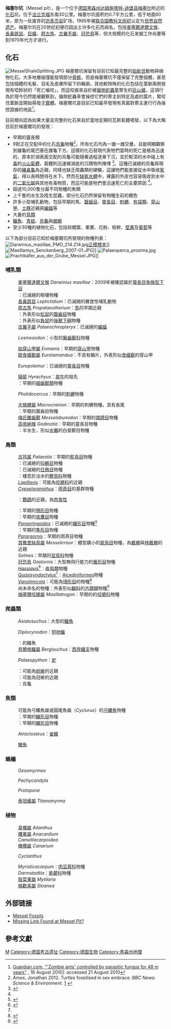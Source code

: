 {{Infobox World Heritage Site
| zh_name     = 麦塞尔化石遗址
| en_name     = Messel Pit Fossil Site
| fr_name     = Site fossilifère de Messel
| Image       = [[Image:MesselFossilPit081310.JPG|350px]]
| State Party = {{DEU}}
| Type        = 自然
| Criteria    = viii
| ID          = 720
| Region = 欧洲和北美地区
| Year        = 1995
| Session     = 19th
| Link        = http://whc.unesco.org/en/list/720
| locmapin    = Germany
| relief      = 1
| latitude    = 49.918
| longitude   = 8.757
| map_caption = 在德国的位置
}}

'''梅塞尔坑'''（Messel pit），是一个位于[[德国|德国]][[黑森州|黑森州]][[达姆施塔特-迪堡县|达姆施塔特-迪堡县]][[梅塞尔|梅塞尔]]附近的[[化石|化石]]坑。位于[[法兰克福|法兰克福]]东南30公里。梅塞尔坑面积约0.7平方公里，低于地面60米，原为一处废弃的[[沥青页岩|沥青页岩]]矿场，1995年被[[联合国教科文组织|联合国教科文组织]]认定为[[世界自然遗产|世界自然遗产]]。梅塞尔坑在20世纪初便已因出土许多化石而闻名，包括[[麥塞爾達爾文猴|麥塞爾達爾文猴]]、[[長鼻跳鼠|長鼻跳鼠]]、[[巨蟻|巨蟻]]、[[原古馬|原古馬]]、[[古翼手屬|古翼手屬]]、[[冠恐鳥|冠恐鳥]]等，但大规模的化石发掘工作尚要等到1970年代方才进行。

== 化石 ==
[[File:MesselShaleSplitting.JPG|thumb]]
梅塞爾坑保留有目前已知最完整的[[始新世|始新世]]動物與植物化石。大多地層組僅能發現部分[[骨骼系統|骨骸]]，但是梅塞爾坑不僅保留了完整個體，甚至包括個體的毛髮、羽毛及皮膚所留下的輪廓。其他較特殊的化石包括在葉脈兩側發現有啞鈴狀的「死亡嚙咬」，而這咬痕來自於被[[偏側蛇蟲草|偏側蛇蟲草]]寄生的[[巨山蟻屬|巨山蟻]]，這項行為於現今仍然能被觀察到，偏側蛇蟲草會操控它們的寄主到特定高處的葉片，緊咬住葉脈並開始萌發[[子實體|子實體]]。梅塞爾坑是目前已知最早發現有真菌對寄主進行行為操控證據的地區<ref>[https://www.theguardian.com/science/2010/aug/18/zombie-carpenter-ant-fungus Guardian.com, "'Zombie ants' controlled by parasitic fungus for 48 m years"] {{Wayback|url=https://www.theguardian.com/science/2010/aug/18/zombie-carpenter-ant-fungus |date=20200705074241 }}, 18 August 2010]: accessed 21 August 2010</ref>。

目前傾向認為如果大量且完整的化石來自於當地定期的瓦斯氣體噴發，以下為大略目前於梅塞爾坑的發現：

* 早期的靈長類
* 9對正在交配中的化石[[烏龜|烏龜]]物種''{{link-en|Allaeochelys crassesculpta}}''<ref>Amos, Jonathan 2012. Turtles fossilised in sex embrace. ''BBC News: Science & Environment''. [https://www.bbc.co.uk/news/science-environment-18495102] {{Wayback|url=https://www.bbc.co.uk/news/science-environment-18495102 |date=20200705074250 }}</ref>，所有化石均為一雄一雌交疊，且能明顯觀察到雄龜的尾巴塞在雌龜下方。這樣的化石發現代表牠們當時的死亡是極為迅速的，原本於湖表面交配的烏龜可能隨著過程逐漸下沉，並於較深的水中碰上有[[毒|毒]]的[[火山氣體|火山氣體]]，屍體則迅速被湖底的沉積物所掩埋 <ref name=Joyce>{{cite journal |doi=10.1098/rsbl.2012.0361 |pmid=22718955 |pmc=3440985 |title=Caught in the act: The first record of copulating fossil vertebrates |journal=Biology Letters |volume=8 |issue=5 |pages=846–8 |year=2012 |last1=Joyce |first1=W. G |last2=Micklich |first2=N |last3=Schaal |first3=S. F. K |last4=Scheyer |first4=T. M }}</ref>。這種已滅絕的烏龜與現存的[[豬鼻龜|豬鼻龜]]為近親，同樣也缺乏爬蟲類的硬鱗，這讓牠們能直接從水中吸收[[氧氣|氧氣]]，得以長時間待在水下。然而在[[缺氧水體|缺氧水體]]中，裸露的外皮也容易吸收到水中的[[二氧化碳|二氧化碳]]與其他有毒物質，而這可能是牠們會迅速死亡的主要原因 <ref name=Joyce />。
* 超過10,000隻分屬不同物種的魚類
* 上千隻的水生及陸生昆蟲，部分化石仍然保留有物種生前的體色
* 許多小型哺乳動物，包括早期的馬、[[齧齒目|齧齒目]]、[[靈長目|靈長目]]、[[刺蝟|刺蝟]]、[[有袋類|有袋類]]、[[穿山甲|穿山甲]]、[[土豚|土豚]]近親與[[蝙蝠|蝙蝠]]等
* 大量的[[鳥類|鳥類]]
* [[鱷魚|鱷魚]]、[[青蛙|青蛙]]、[[烏龜|烏龜]]與[[蠑螈|蠑螈]]
* 至少30種的植物化石，包括棕櫚葉、果實、花粉、枝幹、[[堅果|堅果]]及[[葡萄屬|葡萄]]等

以下為部分目前已知於梅塞爾坑所發現的物種列表：
[[File:Darwinius_masillae_PMO_214.214.jpg|thumb]][[正模標本|正模標本]]]]
[[File:Masillamys_Senckenberg_2007-01.JPG|thumb]]]]
[[File:Palaeoperca_proxima.jpg|thumb]]
[[File:Prachtkäfer_aus_der_Grube_Messel.JPG|thumb]]]]

=== 哺乳類 ===
:[[麥塞爾達爾文猴|麥塞爾達爾文猴]] ''Darwinius masillae''：2009年被確認屬於[[靈長目|靈長目]][[兔猴型下目|兔猴型下目]]
:''{{link-en|Kopidodon}}''：已滅絕的樹棲{{link-en|白堊獸目|Cimolesta}}物種
:[[長鼻跳鼠|長鼻跳鼠]] ''Leptictidium''：已滅絕的雜食性哺乳動物
:[[原古馬|原古馬]] ''Propalaeotherium''：[[馬|馬]]的早期近親
:''{{link-en|Ailuravus}}''：外表形似[[松鼠|松鼠]]的[[齧齒目|齧齒目]]物種
:''{{link-en|Peradectes}}''：外表形似[[負鼠|負鼠]]的[[後獸下綱|後獸下綱]]物種
:[[古翼手屬|古翼手屬]] ''Palaeochiropteryx''：已滅絕的[[蝙蝠|蝙蝠]]
:{{link-en|小鬣獸屬|Lesmesodon}} ''Lesmesodon''：小型的[[鬣齒獸科|鬣齒獸科]]物種
:[[始穿山甲屬|始穿山甲屬]] ''Eomanis''：早期的[[穿山甲|穿山甲]]物種
:[[歐食蟻獸屬|歐食蟻獸屬]] ''Eurotamandua''：不具有鱗片，外表形似[[食蟻獸|食蟻獸]]的穿山甲
:{{link-en|歐狐猴屬|Europolemur}} ''Europolemur''：已滅絕的[[靈長目|靈長目]]物種
:[[貘犀|貘犀]] ''Hyrachyus''：[[犀牛|犀牛]]的祖先
:''{{link-en|Paroodectes}}''：早期的[[細齒獸類|細齒獸類]]物種
:{{link-en|肉腺蝟屬|Pholidocercus}} ''Pholidocercus''：早期的[[刺蝟|刺蝟]]物種
:[[大猴蝟屬|大猴蝟屬]] ''Macrocranion''：早期的刺蝟物種，具有長尾
:''{{link-en|Masillamys}}''：早期的齧齒目物種
:[[梅氏錐齒獸|梅氏錐齒獸]] ''Messelobunodon''：早期的[[偶蹄目|偶蹄目]]物種
:[[高帝納猴|高帝納猴]] ''Godinotia''：早期的靈長目物種
:''{{link-en|Buxolestes}}''：半水生，形似[[水獺|水獺]]的白堊獸目物種

=== 鳥類 ===
:[[古鸨属|古鸨属]] ''Palaeotis''：早期的[[鴕鳥目|鴕鳥目]]物種
:''{{link-en|Strigogyps sapea}}''：已滅絕的[[叫鶴目|叫鶴目]]物種
:''{{link-en|Messelornis}}''：已滅絕的[[日鳽目|日鳽目]]物種
:''{{link-en|Masillastega}}''：棲息於淡水的[[鰹鳥科|鰹鳥科]]物種
:''[[Lapillavis|Lapillavis]]''：可能為[[咬鵑科|咬鵑科]]的近親
:''[[Cypseloramphus|Cypseloramphus]]''：[[雨燕目|雨燕目]]的基群物種
:{{link-en|Messelasturidae}}：[[鸚鵡|鸚鵡]]的近親，為[[肉食性|肉食性]]
:''{{link-en|Palaeoglaux}}''：早期的[[鴞形目|鴞形目]]物種
:''{{link-en|Paraprefica}}''：早期的[[夜鷹目|夜鷹目]]物種
:''[[Paraortygoides|Paraortygoides]]''：已滅絕的[[雞形目|雞形目]]物種<ref>{{cite journal |doi=10.1206/0003-0082(2002)360<0001:TFGBPF>2.0.CO;2 |year=2002 |volume=360 |pages=1–14 |title=The Fossil Galliform Bird Paraortygoides from the Lower Eocene of the United Kingdom |journal=American Museum Novitates |last1=Dyke |first1=Gareth J |last2=Gulas |first2=Bonnie E |url=http://digitallibrary.amnh.org/bitstream/2246/2913/1//v2/dspace/ingest/pdfSource/nov/N3360.pdf |hdl=2246/2913 }}</ref>
:''{{link-en|Masillaraptor}}''：早期的[[隼形目|隼形目]]物種
:''[[Parargornis|Parargornis]]''：早期的雨燕目物種
:[[買撒里絲鳥屬|買撒里絲鳥屬]] ''Messelirrisor''：體型嬌小的[[犀鳥目|犀鳥目]]物種，為[[戴勝屬|戴勝]]與[[林戴勝科|林戴勝]]的近親
:''Selmes''：早期的[[鼠鳥科|鼠鳥科]]物種
:[[冠恐鳥|冠恐鳥]] ''Gastornis''：大型無飛行能力的[[雁形目|雁形目]]物種
:''[[Hassiavis|Hassiavis]]''<ref name=Mayr2004>{{Cite web |url=http://www.senckenberg.de/files/content/forschung/abteilung/terrzool/ornithologie/hassiavis.pdf |title=存档副本 |accessdate=2020-06-09 |archive-date=2016-03-03 |archive-url=https://web.archive.org/web/20160303203154/http://www.senckenberg.de/files/content/forschung/abteilung/terrzool/ornithologie/hassiavis.pdf |dead-url=yes }}{{full|date=September 2018}}</ref>：[[夜鳥類|夜鳥類]]物種
:''[[Quasisyndactylus|Quasisyndactylus]]''<ref name=Mayr2004/>：[[Alcediniformes|Alcediniformes]]物種
:''[[Vanolimicola|Vanolimicola]]''：可能為[[鴴形目|鴴形目]]的物種<ref>{{cite journal |doi=10.1016/j.annpal.2017.01.001 |title=A small, 'wader-like' bird from the Early Eocene of Messel (Germany) |journal=Annales de Paléontologie |volume=103 |issue=2 |pages=141–7 |year=2017 |last1=Mayr |first1=Gerald }}</ref>
:尚未命名的{{link-en|石板鳥科|Lithornithidae}}物種：外表形似[[鷸科|鷸科]]的[[古顎類|古顎類]]物種<ref>{{cite journal |doi=10.1016/j.annpal.2007.12.004 |title=First substantial Middle Eocene record of the Lithornithidae (Aves): A postcranial skeleton from Messel (Germany) |journal=Annales de Paléontologie |volume=94 |issue=1 |pages=29–37 |year=2008 |last1=Mayr |first1=Gerald }}</ref>
:[[梅塞爾咬鵑屬|梅塞爾咬鵑屬]] ''Masillatrogon''：早期的的[[咬鵑科|咬鵑科]]物種

=== 爬蟲類 ===
:{{link-en|亞洲鱷屬|Asiatosuchus}} ''Asiatosuchus''：大型的[[鱷魚|鱷魚]]
:{{link-en|雙犬齒鱷屬|Diplocynodon}} ''Diplocynodon''：[[短吻鱷|短吻鱷]]
:''{{link-en|Hassiacosuchus}}''：{{link-en|食殼性|durophagy}}的鱷魚
:[[貝爾格鱷屬|貝爾格鱷屬]] ''Bergisuchus''：[[西貝鱷支|西貝鱷支]]物種
:{{link-en|古蟒屬|Palaeopython}} ''Palaeopython''：[[蛇|蛇]]
:''{{link-en|Cryptolacerta}}''：可能為[[蚓蜥|蚓蜥]]的近親
:''{{link-en|Geiseltaliellus}}''：可能為冠蜥的近親
:''{{link-en|Allaeochelys crassesculpta}}''：烏龜

=== 魚類 ===
:可能為弓鰭魚屬或圓尾魚屬（''Cyclurus''）的[[弓鰭魚|弓鰭魚]]物種
:''{{link-en|Amphiperca}}''：早期的[[鱸形目|鱸形目]]物種
:''{{link-en|Palaeoperca}}''：早期的[[鱸形目|鱸形目]]物種
:{{link-en|大雀鱔屬|Atractosteus}} ''Atractosteus''：[[雀鱔科|雀鱔]]
:[[鰻魚|鰻魚]]

=== 螞蟻 ===
:''{{link-en|Casaleia}}''
:''{{link-en|Cephalopone}}''
:''{{link-en|Cyrtopone}}''
:{{link-en|短角蟻屬|Gesomyrmex}} ''Gesomyrmex''
:''{{link-en|Messelepone}}''
:{{link-en|粗針蟻屬|Pachycondyla}} ''Pachycondyla''
:{{link-en|原針蟻屬|Protopone}} ''Protopone''
:''{{link-en|Pseudectatomma}}''
:[[巨蟻|泰坦蟻屬]] ''Titanomyrma''

=== 植物 ===
:[[臭椿屬|臭椿屬]] ''Ailanthus''
:[[腰果屬|腰果屬]] ''Anacardium'' 
:''Camelliacarpoidea''
:[[橄欖屬|橄欖屬]] ''Canarium''
:{{link-en|巴拿馬草屬|Cyclanthus}} ''Cyclanthus'' 
:''Myristicacarpum''：[[肉豆蔻科|肉豆蔻科]]物種
:''Darmstadtia''：[[紫葳科|紫葳科]]物種
:[[殼菜果屬|殼菜果屬]] ''Mytilaria'' 
:[[猴歡喜屬|猴歡喜屬]] ''Sloanea''

==外部链接==
* [https://web.archive.org/web/20071009223754/http://palaeo.gly.bris.ac.uk/Palaeofiles/Lagerstatten/Messel/fossils.html Messel Fossils]
* [http://www.guardian.co.uk/science/2009/may/19/ida-fossil-missing-link Missing Link Found at Messel Pit?] {{Wayback|url=http://www.guardian.co.uk/science/2009/may/19/ida-fossil-missing-link |date=20090521211651 }}

==參考文獻==
{{reflist|30em}}

{{德国的世界遗产}}
{{coord|49.9175|N|8.7567|E|type:landmark_region:DE-HE|display=title}}

{{Authority control}}
[[Category:德国世界遗产|M]]
[[Category:德国考古遗址|Category:德国考古遗址]]
[[Category:德国生物|Category:德国生物]]
[[Category:黑森州地理|Category:黑森州地理]]